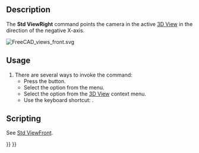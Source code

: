 <languages/>
<translate>

<!--T:11-->
{{Docnav
|[[Std_ViewTop|ViewTop]]
|[[Std_ViewRear|ViewRear]]
|[[Std_View_Menu|Std View Menu]]
|IconL=Std_ViewTop.svg
|IconR=Std_ViewRear.svg
|IconC=Freecad.svg
}}

<!--T:1-->
{{GuiCommand
|Name=Std ViewRight
|MenuLocation=View → Standard Views → Right
|Workbenches=All
|Shortcut={{KEY|3}}
|SeeAlso=[[Std_ViewFront|Std ViewFront]], [[Std_ViewTop|Std ViewTop]]
}}

==Description== <!--T:2-->

<!--T:3-->
The '''Std ViewRight''' command points the camera in the active [[3D_View|3D View]] in the direction of the negative X-axis.

</translate>
[[Image:FreeCAD_views_front.svg]]
<translate>
<!--T:4-->
{{Caption|Arrow 3 points in the direction of the right view}}

==Usage== <!--T:5-->

<!--T:6-->
# There are several ways to invoke the command:
#* Press the {{Button|[[Image:Std_ViewRight.svg|16px]] [[Std_ViewRight|Right]]}} button.
#* Select the {{MenuCommand|View → Standard Views → [[Image:Std_ViewRight.svg|16px]] Right}} option from the menu.
#* Select the {{MenuCommand|Standard Views → [[Image:Std_ViewRight.svg|16px]] Right}} option from the [[3D_View|3D View]] context menu.
#* Use the keyboard shortcut: {{KEY|3}}.

==Scripting== <!--T:7-->

<!--T:13-->
See [[Std_ViewFront#Scripting|Std ViewFront]].


<!--T:12-->
{{Docnav
|[[Std_ViewTop|ViewTop]]
|[[Std_ViewRear|ViewRear]]
|[[Std_View_Menu|Std View Menu]]
|IconL=Std_ViewTop.svg
|IconR=Std_ViewRear.svg
|IconC=Freecad.svg
}}

</translate>
{{Std_Base_navi{{#translation:}}}}
{{Userdocnavi{{#translation:}}}}